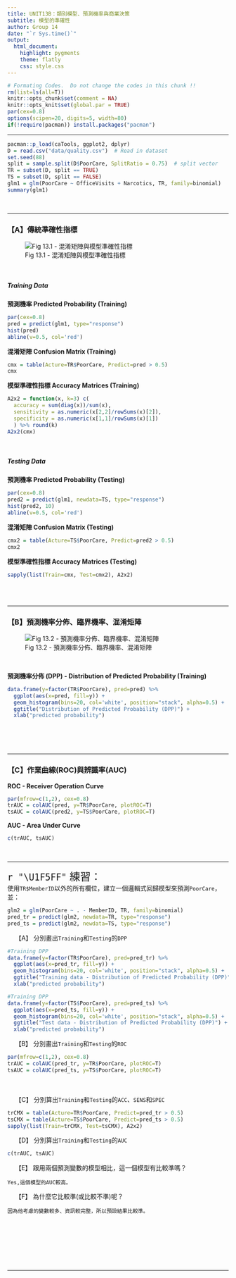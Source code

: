 ```yaml
---
title: UNIT13B：類別模型、預測機率與商業決策 
subtitle: 模型的準確性
author: Group 14
date: "`r Sys.time()`"
output: 
  html_document:
    highlight: pygments
    theme: flatly
    css: style.css
---
```


```r
# Formating Codes.  Do not change the codes in this chunk !!
rm(list=ls(all=T))
knitr::opts_chunk$set(comment = NA)
knitr::opts_knit$set(global.par = TRUE)
par(cex=0.8)
options(scipen=20, digits=5, width=80)
if(!require(pacman)) install.packages("pacman")
```
<hr>

```r
pacman::p_load(caTools, ggplot2, dplyr)
D = read.csv("data/quality.csv")  # Read in dataset
set.seed(88)
split = sample.split(D$PoorCare, SplitRatio = 0.75)  # split vector
TR = subset(D, split == TRUE)
TS = subset(D, split == FALSE)
glm1 = glm(PoorCare ~ OfficeVisits + Narcotics, TR, family=binomial)
summary(glm1)
```
<br><hr>


### 【A】傳統準確性指標

![Fig 13.1 - 混淆矩陣與模型準確性指標](Fig13.1.JPG)

<br>

##### Training Data

**預測機率 Predicted Probability (Training)**
```r
par(cex=0.8)
pred = predict(glm1, type="response")
hist(pred)
abline(v=0.5, col='red')
```

**混淆矩陣 Confusion Matrix (Training)**
```r
cmx = table(Acture=TR$PoorCare, Predict=pred > 0.5)
cmx
```

**模型準確性指標 Accuracy Matrices (Training)**
```r
A2x2 = function(x, k=3) c(
  accuracy = sum(diag(x))/sum(x),
  sensitivity = as.numeric(x[2,2]/rowSums(x)[2]),
  specificity = as.numeric(x[1,1]/rowSums(x)[1])
  ) %>% round(k)
A2x2(cmx)
```
<br>

##### Testing Data

**預測機率 Predicted Probability (Testing)**
```r
par(cex=0.8)
pred2 = predict(glm1, newdata=TS, type="response")
hist(pred2, 10)
abline(v=0.5, col='red')
```

**混淆矩陣 Confusion Matrix (Testing)**
```r
cmx2 = table(Acture=TS$PoorCare, Predict=pred2 > 0.5)
cmx2
```

**模型準確性指標 Accuracy Matrices (Testing)**
```r
sapply(list(Train=cmx, Test=cmx2), A2x2)
```
<br><br><hr>

### 【B】預測機率分佈、臨界機率、混淆矩陣

![Fig 13.2 - 預測機率分佈、臨界機率、混淆矩陣](Fig13.2.JPG)

<br>

**預測機率分佈 (DPP) - Distribution of Predicted Probability (Training)**
```r
data.frame(y=factor(TR$PoorCare), pred=pred) %>% 
  ggplot(aes(x=pred, fill=y)) + 
  geom_histogram(bins=20, col='white', position="stack", alpha=0.5) +
  ggtitle("Distribution of Predicted Probability (DPP)") +
  xlab("predicted probability")
```
<br><br><br><hr>

### 【C】作業曲線(ROC)與辨識率(AUC)

**ROC - Receiver Operation Curve**
```r
par(mfrow=c(1,2), cex=0.8)
trAUC = colAUC(pred, y=TR$PoorCare, plotROC=T)
tsAUC = colAUC(pred2, y=TS$PoorCare, plotROC=T)
```

**AUC - Area Under Curve**
```r
c(trAUC, tsAUC)
```
<br><hr>

<p class="qiz">
<span style="font-size:24px">`r "\U1F5FF"` 練習： </span><br>
使用`TR$MemberID`以外的所有欄位，建立一個邏輯式回歸模型來預測`PoorCare`，並：<br>
```r
glm2 = glm(PoorCare ~ . - MemberID, TR, family=binomial)
pred_tr = predict(glm2, newdata=TR, type="response")
pred_ts = predict(glm2, newdata=TS, type="response")
```
&emsp; 【A】 分別畫出`Training`和`Testing`的`DPP`<br>

```r
#Training DPP
data.frame(y=factor(TR$PoorCare), pred=pred_tr) %>% 
  ggplot(aes(x=pred_tr, fill=y)) + 
  geom_histogram(bins=20, col='white', position="stack", alpha=0.5) +
  ggtitle("Training data - Distribution of Predicted Probability (DPP)") +
  xlab("predicted probability")

#Training DPP
data.frame(y=factor(TS$PoorCare), pred=pred_ts) %>% 
  ggplot(aes(x=pred_ts, fill=y)) + 
  geom_histogram(bins=20, col='white', position="stack", alpha=0.5) +
  ggtitle("Test data - Distribution of Predicted Probability (DPP)") +
  xlab("predicted probability")
```
&emsp; 【B】 分別畫出`Training`和`Testing`的`ROC`
```r
par(mfrow=c(1,2), cex=0.8)
trAUC = colAUC(pred_tr, y=TR$PoorCare, plotROC=T)
tsAUC = colAUC(pred_ts, y=TS$PoorCare, plotROC=T)
```
<br>
<br>&emsp; 【C】 分別算出`Training`和`Testing`的`ACC`、`SENS`和`SPEC`
```r
trCMX = table(Acture=TR$PoorCare, Predict=pred_tr > 0.5)
tsCMX = table(Acture=TS$PoorCare, Predict=pred_ts > 0.5)
sapply(list(Train=trCMX, Test=tsCMX), A2x2)
```
&emsp; 【D】 分別算出`Training`和`Testing`的`AUC`
```r
c(trAUC, tsAUC)
```
&emsp; 【E】 跟用兩個預測變數的模型相比，這一個模型有比較準嗎？
```
Yes,這個模型的AUC較高。
```
&emsp; 【F】 為什麼它比較準(或比較不準)呢？
```
因為他考慮的變數較多、資訊較完整，所以預設結果比較準。
```
<br><br>
</p class="qiz">

<br><br><br><hr>
